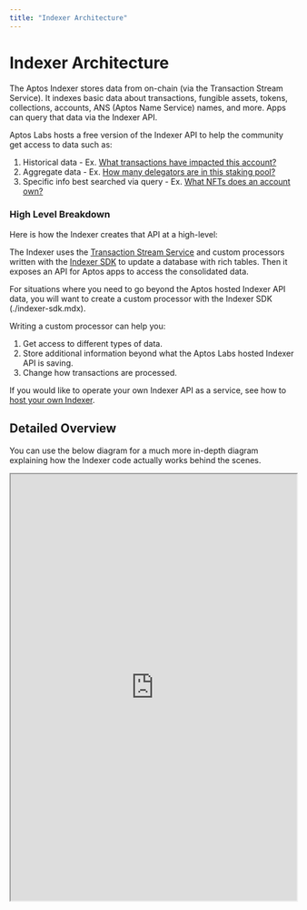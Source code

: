 ```yaml
---
title: "Indexer Architecture"
---
```



# Indexer Architecture

The Aptos Indexer stores data from on-chain (via the Transaction Stream Service). It indexes basic data about transactions, fungible assets, tokens, collections, accounts, ANS (Aptos Name Service) names, and more. Apps can query that data via the Indexer API. 

Aptos Labs hosts a free version of the Indexer API to help the community get access to data such as: 

1. Historical data - Ex. [What transactions have impacted this account?](./account-transactions.mdx)
2. Aggregate data - Ex. [How many delegators are in this staking pool?](./get-delegators.mdx)
3. Specific info best searched via query - Ex. [What NFTs does an account own?](./get-nfts.mdx)

### High Level Breakdown

Here is how the Indexer creates that API at a high-level: 

<center>
  <ThemedImage
    alt="Signed Transaction Flow"
    sources={{
      light: '/docs/indexer-architecture-light.svg',
      dark: '/docs/indexer-architecture-dark.svg',
    }}
  />
</center>

The Indexer uses the [Transaction Stream Service](./txn-stream.mdx) and custom processors written with the [Indexer SDK](./indexer-sdk.mdx) to update a database with rich tables. Then it exposes an API for Aptos apps to access the consolidated data.

For situations where you need to go beyond the Aptos hosted Indexer API data, you will want to create a custom processor with the Indexer SDK (./indexer-sdk.mdx).

Writing a custom processor can help you:
1. Get access to different types of data.
2. Store additional information beyond what the Aptos Labs hosted Indexer API is saving.
3. Change how transactions are processed.

If you would like to operate your own Indexer API as a service, see how to [host your own Indexer](./self-hosted.mdx).

## Detailed Overview

You can use the below diagram for a much more in-depth diagram explaining how the Indexer code actually works behind the scenes.

<div style={{textAlign:"center"}}>
  <div style={{marginBottom: 20}}>
    <iframe
      style={{border: "1px solid rgba(0, 0, 0, 0.1);"}}
      width="100%"
      height="750"
      src="https://www.figma.com/embed?embed_host=share&url=https%3A%2F%2Fwww.figma.com%2Ffile%2FsVhSOGR7ZT4CdeUzlXyduD%2FIndexer-Overview%3Ftype%3Dwhiteboard%26node-id%3D0%253A1%26t%3DUnUKeEaBE7ETMksb-1"
      allowfullscreen>
    </iframe>
  </div>
</div>
